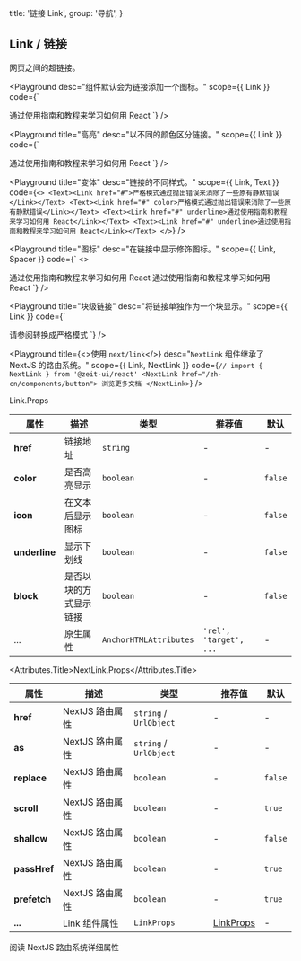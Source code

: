 
  title: '链接 Link',
  group: '导航',
}

## Link / 链接

网页之间的超链接。

<Playground
  desc="组件默认会为链接添加一个图标。"
  scope={{ Link }}
  code={`
<Link href="#">通过使用指南和教程来学习如何用 React</Link>
`} />

<Playground
  title="高亮"
  desc="以不同的颜色区分链接。"
  scope={{ Link }}
  code={`
<Link href="#" color>通过使用指南和教程来学习如何用 React</Link>
`} />

<Playground
  title="变体"
  desc="链接的不同样式。"
  scope={{ Link, Text }}
  code={`
<>
  <Text><Link href="#">严格模式通过抛出错误来消除了一些原有静默错误</Link></Text>
  <Text><Link href="#" color>严格模式通过抛出错误来消除了一些原有静默错误</Link></Text>
  <Text><Link href="#" underline>通过使用指南和教程来学习如何用 React</Link></Text>
  <Text><Link href="#" underline>通过使用指南和教程来学习如何用 React</Link></Text>
</>
`} />

<Playground
  title="图标"
  desc="在链接中显示修饰图标。"
  scope={{ Link, Spacer }}
  code={`
<>
  <Link href="#" icon>通过使用指南和教程来学习如何用 React</Link>
  <Spacer y={.5} />
  <Link href="#" icon color>通过使用指南和教程来学习如何用 React</Link>
</>
`} />

<Playground
  title="块级链接"
  desc="将链接单独作为一个块显示。"
  scope={{ Link }}
  code={`
<Link href="#" block>请参阅转换成严格模式</Link>
`} />

<Playground
  title={<>使用&nbsp;<Code>next/link</Code></>}
  desc="`NextLink` 组件继承了 NextJS 的路由系统。"
  scope={{ Link, NextLink }}
  code={`
// import { NextLink } from '@zeit-ui/react'
<NextLink href="/zh-cn/components/button">
  浏览更多文档
</NextLink>
`} />

<Attributes edit="/pages/zh-cn/components/link.mdx">
<Attributes.Title>Link.Props</Attributes.Title>

| 属性 | 描述 | 类型 | 推荐值 | 默认
| ---------- | ---------- | ---- |  -------------- | ------ |
| **href** | 链接地址 | `string` | - | - |
| **color** | 是否高亮显示 | `boolean` | - | `false` |
| **icon** |  在文本后显示图标 | `boolean` | - | `false` |
| **underline** | 显示下划线 | `boolean` | - | `false` |
| **block** | 是否以块的方式显示链接 | `boolean` | - | `false` |
| ... | 原生属性 | `AnchorHTMLAttributes` | `'rel', 'target', ...` | - |

<Attributes.Title>NextLink.Props</Attributes.Title>

| 属性 | 描述 | 类型 | 推荐值 | 默认
| ---------- | ---------- | ---- |  -------------- | ------ |
| **href** | NextJS 路由属性 | `string` / `UrlObject` | - | - |
| **as** | NextJS 路由属性 | `string` / `UrlObject` | - | - |
| **replace** | NextJS 路由属性 | `boolean` | - | `false` |
| **scroll** | NextJS 路由属性 | `boolean` | - | `true` |
| **shallow** | NextJS 路由属性 | `boolean` | - | `false` |
| **passHref** | NextJS 路由属性 | `boolean` | - | `true` |
| **prefetch** | NextJS 路由属性 | `boolean` | - | `true` |
| **...** | Link 组件属性 | `LinkProps` | [LinkProps](#link.props) | - |

<Spacer />
<Link block target="_blank" href="https://nextjs.org/docs/api-reference/next/link">阅读 NextJS 路由系统详细属性</Link>

</Attributes>

